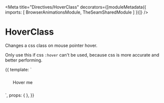 



<Meta title="Directives/HoverClass" decorators={[moduleMetadata({
  imports: [
    BrowserAnimationsModule,
    TheSeamSharedModule
  ]
})]} />

# HoverClass

Changes a css class on mouse pointer hover.

<DocAlert>Only use this if css `:hover` can't be used, because css is more accurate and better performing.</DocAlert>

<Preview>
  <Story name="Example" height="100px">
    {{
      template: `<div style="padding: 25px;" class="text-center bg-primary" seamHoverClass="bg-success">Hover me</div>`,
      props: { },
    }}
  </Story>
</Preview>
